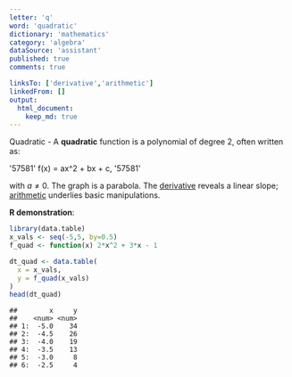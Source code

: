 ```yaml
---
letter: 'q'
word: 'quadratic'
dictionary: 'mathematics'
category: 'algebra'
dataSource: 'assistant'
published: true
comments: true

linksTo: ['derivative','arithmetic']
linkedFrom: []
output:
  html_document:
    keep_md: true
---
```




<a id="quadratic">Quadratic</a> - A **quadratic** function is a polynomial of degree 2, often written as:

'57581'
f(x) = ax^2 + bx + c,
'57581'

with $a \neq 0$. The graph is a parabola. The [derivative](#derivative) reveals a linear slope; [arithmetic](#arithmetic) underlies basic manipulations. 

**R demonstration**:


``` r
library(data.table)
x_vals <- seq(-5,5, by=0.5)
f_quad <- function(x) 2*x^2 + 3*x - 1

dt_quad <- data.table(
  x = x_vals,
  y = f_quad(x_vals)
)
head(dt_quad)
```

```
##        x     y
##    <num> <num>
## 1:  -5.0    34
## 2:  -4.5    26
## 3:  -4.0    19
## 4:  -3.5    13
## 5:  -3.0     8
## 6:  -2.5     4
```
